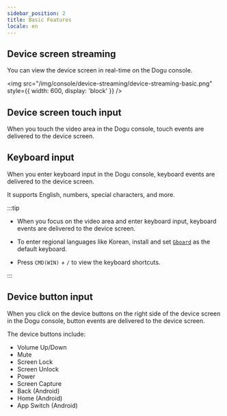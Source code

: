 ```yaml
---
sidebar_position: 2
title: Basic Features
locale: en
---
```


## Device screen streaming

You can view the device screen in real-time on the Dogu console.

<img
  src="/img/console/device-streaming/device-streaming-basic.png"
  style={{ width: 600, display: 'block' }}
/>

## Device screen touch input

When you touch the video area in the Dogu console, touch events are delivered to the device screen.

## Keyboard input

When you enter keyboard input in the Dogu console, keyboard events are delivered to the device screen.

It supports English, numbers, special characters, and more.

:::tip

- When you focus on the video area and enter keyboard input, keyboard events are delivered to the device screen.

- To enter regional languages like Korean, install and set [`Gboard`](https://play.google.com/store/apps/details?id=com.google.android.inputmethod.latin&hl=en&gl=US) as the default keyboard.

- Press `CMD(WIN)` + `/` to view the keyboard shortcuts.

:::

## Device button input

When you click on the device buttons on the right side of the device screen in the Dogu console, button events are delivered to the device screen.

The device buttons include:

- Volume Up/Down
- Mute
- Screen Lock
- Screen Unlock
- Power
- Screen Capture
- Back (Android)
- Home (Android)
- App Switch (Android)
